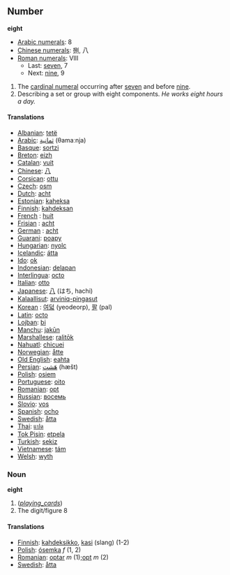 == Number ==
'''eight'''
*[[w:Arabic Numerals|Arabic numerals]]: 8
*[[w:Chinese numerals|Chinese numerals]]: 捌, 八
*[[w:Roman numerals|Roman numerals]]: VIII
**Last: [[seven]], 7
**Next: [[nine]], 9

# The [[cardinal numeral]] occurring after [[seven]] and before [[nine]].
# Describing a set or group with eight components. ''He works eight hours a day.''

==== Translations ====
*[[Albanian]]: [[tetë]]
*[[Arabic]]: [[ثمانية]] (θamaːnja)
*[[Basque]]: [[sortzi]]
*[[Breton]]: [[eizh]]
*[[Catalan]]: [[vuit]]
*[[Chinese]]: [[八]]
*[[Corsican]]: [[ottu]]
*[[Czech]]: [[osm]]
*[[Dutch]]: [[acht]]
*[[Estonian]]: [[kaheksa]]
*[[Finnish]]: [[kahdeksan]]
*[[French]] : [[huit]]
*[[Frisian]] : [[acht]]
*[[German]] : [[acht]]
*[[Guarani]]: [[poapy]]
*[[Hungarian]]: [[nyolc]]
*[[Icelandic]]: [[átta]]
*[[Ido]]: [[ok]]
*[[Indonesian]]: [[delapan]]
*[[Interlingua]]: [[octo]]
*[[Italian]]: [[otto]]
*[[Japanese]]: [[八]] (はち, hachi)
*[[Kalaallisut]]: [[arviniq-pingasut]]
*[[Korean]] : [[여덟]] (yeodeorp), [[팔]] (pal)
*[[Latin]]: [[octo]]
*[[Lojban]]: [[bi]]
*[[Manchu]]: [[jakūn]]
*[[Marshallese]]: [[ralitōk]]
*[[Nahuatl]]: [[chicuei]]
*[[Norwegian]]: [[åtte]]
*[[Old English]]: [[eahta]]
*[[Persian]]: [[هَشت]] (hæšt)
*[[Polish]]: [[osiem]]
*[[Portuguese]]: [[oito]]
*[[Romanian]]: [[opt]]
*[[Russian]]: [[восемь]]
*[[Slovio]]: [[vos]]
*[[Spanish]]: [[ocho]]
*[[Swedish]]: [[åtta]]
*[[Thai]]: [[แปด]]
*[[Tok Pisin]]: [[etpela]]
*[[Turkish]]: [[sekiz]]
*[[Vietnamese]]: [[tám]]
*[[Welsh]]: [[wyth]]

=== Noun ===
'''eight'''

# (<i>[[playing_cards]]</i>)
# The digit/figure 8

==== Translations ====
*[[Finnish]]: [[kahdeksikko]], [[kasi]] (slang) (1-2)
*[[Polish]]: [[ósemka]] ''f'' (1, 2)
*[[Romanian]]: [[optar]] ''m'' (1);[[opt]] ''m'' (2)
*[[Swedish]]: [[åtta]]